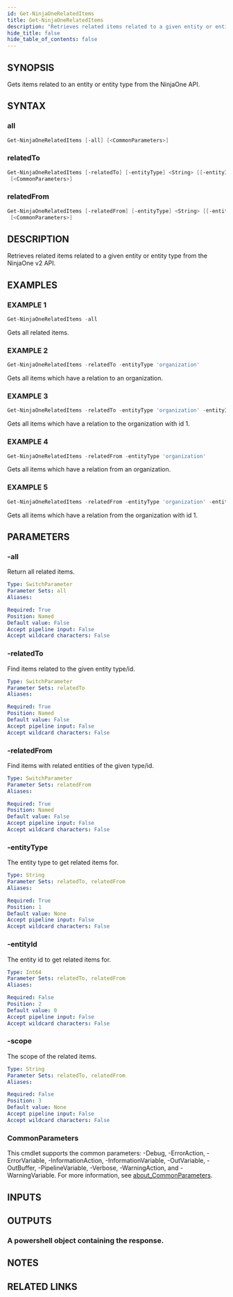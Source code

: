 ```yaml
---
id: Get-NinjaOneRelatedItems
title: Get-NinjaOneRelatedItems
description: "Retrieves related items related to a given entity or entity type from the NinjaOne v2 API."
hide_title: false
hide_table_of_contents: false
---
```


## SYNOPSIS

Gets items related to an entity or entity type from the NinjaOne API.

## SYNTAX

### all

```powershell
Get-NinjaOneRelatedItems [-all] [<CommonParameters>]
```

### relatedTo

```powershell
Get-NinjaOneRelatedItems [-relatedTo] [-entityType] <String> [[-entityId] <Int64>] [[-scope] <String>]
 [<CommonParameters>]
```

### relatedFrom

```powershell
Get-NinjaOneRelatedItems [-relatedFrom] [-entityType] <String> [[-entityId] <Int64>] [[-scope] <String>]
 [<CommonParameters>]
```

## DESCRIPTION

Retrieves related items related to a given entity or entity type from the NinjaOne v2 API.

## EXAMPLES

### EXAMPLE 1

```powershell
Get-NinjaOneRelatedItems -all
```

Gets all related items.

### EXAMPLE 2

```powershell
Get-NinjaOneRelatedItems -relatedTo -entityType 'organization'
```

Gets all items which have a relation to an organization.

### EXAMPLE 3

```powershell
Get-NinjaOneRelatedItems -relatedTo -entityType 'organization' -entityId 1
```

Gets all items which have a relation to the organization with id 1.

### EXAMPLE 4

```powershell
Get-NinjaOneRelatedItems -relatedFrom -entityType 'organization'
```

Gets all items which have a relation from an organization.

### EXAMPLE 5

```powershell
Get-NinjaOneRelatedItems -relatedFrom -entityType 'organization' -entityId 1
```

Gets all items which have a relation from the organization with id 1.

## PARAMETERS

### -all

Return all related items.

```yaml
Type: SwitchParameter
Parameter Sets: all
Aliases:

Required: True
Position: Named
Default value: False
Accept pipeline input: False
Accept wildcard characters: False
```

### -relatedTo

Find items related to the given entity type/id.

```yaml
Type: SwitchParameter
Parameter Sets: relatedTo
Aliases:

Required: True
Position: Named
Default value: False
Accept pipeline input: False
Accept wildcard characters: False
```

### -relatedFrom

Find items with related entities of the given type/id.

```yaml
Type: SwitchParameter
Parameter Sets: relatedFrom
Aliases:

Required: True
Position: Named
Default value: False
Accept pipeline input: False
Accept wildcard characters: False
```

### -entityType

The entity type to get related items for.

```yaml
Type: String
Parameter Sets: relatedTo, relatedFrom
Aliases:

Required: True
Position: 1
Default value: None
Accept pipeline input: False
Accept wildcard characters: False
```

### -entityId

The entity id to get related items for.

```yaml
Type: Int64
Parameter Sets: relatedTo, relatedFrom
Aliases:

Required: False
Position: 2
Default value: 0
Accept pipeline input: False
Accept wildcard characters: False
```

### -scope

The scope of the related items.

```yaml
Type: String
Parameter Sets: relatedTo, relatedFrom
Aliases:

Required: False
Position: 3
Default value: None
Accept pipeline input: False
Accept wildcard characters: False
```

### CommonParameters

This cmdlet supports the common parameters: -Debug, -ErrorAction, -ErrorVariable, -InformationAction, -InformationVariable, -OutVariable, -OutBuffer, -PipelineVariable, -Verbose, -WarningAction, and -WarningVariable. For more information, see [about_CommonParameters](http://go.microsoft.com/fwlink/?LinkID=113216).

## INPUTS

## OUTPUTS

### A powershell object containing the response.

## NOTES

## RELATED LINKS
